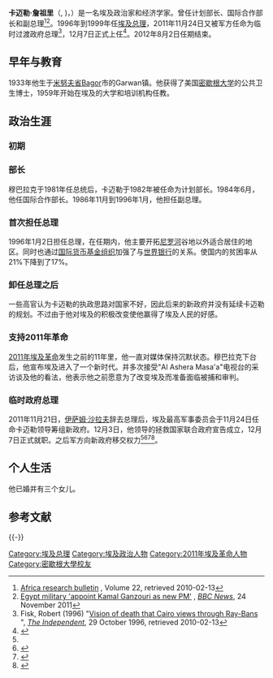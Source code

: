 {{Infobox officeholder
|name         = 卡迈勒·詹祖里<br><small>كمال الجنزورى</small>
|image        = Kamal Ganzouri.jpg
|office       = [[埃及总理|埃及总理]]
|leader       = [[穆罕默德·侯赛因·坦塔维|穆罕默德·侯赛因·坦塔维]] <small>(代理)</small>、[[穆罕默德·穆尔西|穆罕默德·穆尔西]]
|term_start   = 2011年12月7日
|term_end     = 2012年8月2日
|predecessor  = [[伊萨姆·沙拉夫|伊萨姆·沙拉夫]]
|successor    = [[希沙姆·甘迪勒|希沙姆·甘迪勒]]
|president2   = [[穆巴拉克|穆巴拉克]]
|term_start2  = 1996年1月2日
|term_end2    = 1999年10月5日
|predecessor2 = [[阿提夫·西德基|阿提夫·西德基]]
|successor2   = [[阿提夫·穆罕默德·奥贝德|阿提夫·穆罕默德·奥贝德]]
|birth_date   = {{birth date|1933|1|12}}
|birth_place  = {{flag|Kingdom of Egypt}}[[米努夫省|米努夫省]]
|death_date   = {{death date and age|2021|3|31|1933|1|12}}<ref>{{cite news|url=https://www.thenationalnews.com/mena/egypt/former-egypt-pm-kamal-ganzouri-dies-aged-88-1.1194630|title=Former Egypt PM Kamal Ganzouri dies aged 88|date=2021-03-31|accessdate=2021-03-31|work=The National|language=en|archive-date=2021-03-31|archive-url=https://web.archive.org/web/20210331160856/https://www.thenationalnews.com/mena/egypt/former-egypt-pm-kamal-ganzouri-dies-aged-88-1.1194630|dead-url=no}}</ref>
|death_place  = {{flag|Egypt}}[[新開羅|新開羅]]
|party        = [[独立人士|独立人士]]<small>（1999年至今）</small>
|otherparty   = [[民族民主党_(埃及)|民族民主党]]<small>（1999年以前）</small>
|alma_mater   = [[密歇根大学|密歇根大学]]([[安娜堡|安娜堡]]校区)
|religion     = [[逊尼派|逊尼派]]
}}
'''卡迈勒·詹祖里'''（{{lang-ar|كمال الجنزورى}}, {{IPA-arz|kæˈmæːl elɡænˈzuːɾi|IPA}})，{{bd|1933年|1月12日|2021年|3月31日|catIdx=Ganzouri}}）是一名埃及政治家和经济学家。曾任计划部长、国际合作部长和副总理<ref>[http://books.google.co.uk/books?id=S93sAAAAMAAJ&q=%22Kamal+Ganzouri%22&dq=%22Kamal+Ganzouri%22&client=firefox-a&cd=6 Africa research bulletin] {{Wayback|url=http://books.google.co.uk/books?id=S93sAAAAMAAJ&q=%22Kamal+Ganzouri%22&dq=%22Kamal+Ganzouri%22&client=firefox-a&cd=6 |date=20130922145222 }}, Volume 22, retrieved 2010-02-13</ref><ref>[http://www.bbc.co.uk/news/world-middle-east-15883031 Egypt military 'appoint Kamal Ganzouri as new PM'] {{Wayback|url=http://www.bbc.co.uk/news/world-middle-east-15883031 |date=20201112024924 }}, ''[[BBC_News|BBC News]]'', 24 November 2011</ref>。1996年到1999年任[[埃及总理|埃及总理]]，2011年11月24日又被军方任命为临时过渡政府总理<ref name="Fisk">Fisk, Robert (1996) "[http://www.independent.co.uk/news/world/vision-of-death-that-cairo-views-through-raybans-1360757.html Vision of death that Cairo views through Ray-Bans] {{Wayback|url=http://www.independent.co.uk/news/world/vision-of-death-that-cairo-views-through-raybans-1360757.html |date=20121106160829 }}", ''[[The_Independent|The Independent]]'', 29 October 1996, retrieved 2010-02-13</ref>，12月7日正式上任<ref name="swornin">{{Citation |title=Egyptian prime minister given added powers, swears in cabinet |publisher=CNN |date=7 December 2011 |url=http://edition.cnn.com/2011/12/07/world/africa/egypt-prime-minister/index.html |accessdate=7 December 2011 |archive-date=2019-05-16 |archive-url=https://web.archive.org/web/20190516154357/https://edition.cnn.com/2011/12/07/world/africa/egypt-prime-minister/index.html |dead-url=no }}</ref>。2012年8月2日任期结束。

==早年与教育==
1933年他生于[[米努夫省|米努夫省]]Bagor市的Garwan镇。他获得了美国[[密歇根大学|密歇根大学]]的公共卫生博士，1959年开始在埃及的大学和培训机构任教。  

== 政治生涯 ==

=== 初期 ===

=== 部长 ===
穆巴拉克于1981年任总统后，卡迈勒于1982年被任命为计划部长。1984年6月，他任国际合作部长。1986年11月到1996年1月，他担任副总理。

=== 首次担任总理 ===
1996年1月2日担任总理，在任期内，他主要开拓[[尼罗河|尼罗河]]谷地以外适合居住的地区。同时也通过[[国际货币基金组织|国际货币基金组织]]加强了与[[世界银行|世界银行]]的关系。使国内的贫困率从21%下降到了17%。

=== 卸任总理之后 ===
一些高官认为卡迈勒的执政思路对国家不好，因此后来的新政府并没有延续卡迈勒的规划。不过由于他对埃及的积极改变使他赢得了埃及人民的好感。

=== 支持2011年革命 ===
[[2011年埃及革命|2011年埃及革命]]发生之前的11年里，他一直对媒体保持沉默状态。穆巴拉克下台后，他宣布埃及进入了一个新时代。并多次接受"Al Ashera Masa'a"电视台的采访谈及他的看法，他表示他之前愿意为了改变埃及而准备面临被捕和审判。

=== 临时政府总理 ===
2011年11月21日，[[伊萨姆·沙拉夫|伊萨姆·沙拉夫]]辞去总理后，埃及最高军事委员会于11月24日任命卡迈勒领导筹组新政府。12月3日，他领导的拯救国家联合政府宣告成立，12月7日正式就职。之后军方向新政府移交权力<ref name="swornin"/><ref>{{Cite web |url=http://english.ahram.org.eg/NewsContent/1/64/28755/Egypt/Politics-/Finally,-ElGanzouri-cabinet-sworn-in.aspx |title=Ahram-Online 07 December 2011: Finally, El-Ganzouri cabinet sworn in |accessdate=2011-12-22 |archive-date=2020-09-22 |archive-url=https://web.archive.org/web/20200922003437/http://english.ahram.org.eg/NewsContent/1/64/28755/Egypt/Politics-/Finally,-ElGanzouri-cabinet-sworn-in.aspx |dead-url=no }}</ref><ref>{{Cite web |url=http://english.youm7.com/News.asp?NewsID=349811&SecID=12 |title=Youm7 07. December 2011: Full list of Egypt’s new cabinet |accessdate=2011-12-22 |archive-date=2012-07-08 |archive-url=https://archive.today/20120708144944/http://english.youm7.com/News.asp?NewsID=349811&SecID=12 |dead-url=yes }}</ref><ref>{{Cite web |url=http://www.thedailynewsegypt.com/egypt/ganzourys-salvation-government-sworn-in-amid-skepticism.html |title=The Daily News Egypt 07. December 2011: Ganzoury's 'salvation government' sworn in amid skepticism |accessdate=2011-12-22 |archive-date=2011-12-15 |archive-url=https://web.archive.org/web/20111215092602/http://www.thedailynewsegypt.com/egypt/ganzourys-salvation-government-sworn-in-amid-skepticism.html |dead-url=no }}</ref>。

== 个人生活 ==
他已婚并有三个女儿。

==参考文献==
{{Reflist}}

{{-}}
{{埃及總理}}

{{Authority control}}
{{DEFAULTSORT:Ganzouri, Kamal}}

[[Category:埃及总理|Category:埃及总理]]
[[Category:埃及政治人物|Category:埃及政治人物]]
[[Category:2011年埃及革命人物|Category:2011年埃及革命人物]]
[[Category:密歇根大學校友|Category:密歇根大學校友]]